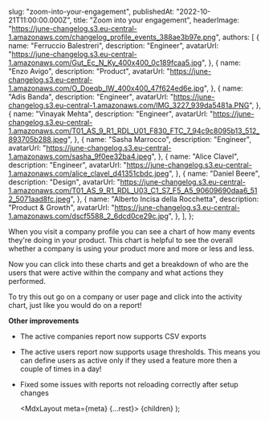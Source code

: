 
  slug: "zoom-into-your-engagement",
  publishedAt: "2022-10-21T11:00:00.000Z",
  title: "Zoom into your engagement",
  headerImage:
    "https://june-changelog.s3.eu-central-1.amazonaws.com/changelog_profile_events_388ae3b97e.png",
  authors: [
    {
      name: "Ferruccio Balestreri",
      description: "Engineer",
      avatarUrl:
        "https://june-changelog.s3.eu-central-1.amazonaws.com/Gut_Ec_N_Ky_400x400_0c189fcaa5.jpg",
    },
    {
      name: "Enzo Avigo",
      description: "Product",
      avatarUrl:
        "https://june-changelog.s3.eu-central-1.amazonaws.com/O_Doeqb_IW_400x400_47f624ed6e.jpg",
    },
    {
      name: "Adis Banda",
      description: "Engineer",
      avatarUrl:
        "https://june-changelog.s3.eu-central-1.amazonaws.com/IMG_3227_939da5481a.PNG",
    },
    {
      name: "Vinayak Mehta",
      description: "Engineer",
      avatarUrl:
        "https://june-changelog.s3.eu-central-1.amazonaws.com/T01_AS_9_R1_RDL_U01_F830_FTC_7_94c9c8095b13_512_893705b288.jpeg",
    },
    {
      name: "Sasha Marrocco",
      description: "Engineer",
      avatarUrl:
        "https://june-changelog.s3.eu-central-1.amazonaws.com/sasha_9f0ee32ba4.jpeg",
    },
    {
      name: "Alice Clavel",
      description: "Engineer",
      avatarUrl:
        "https://june-changelog.s3.eu-central-1.amazonaws.com/alice_clavel_d41351cbdc.jpeg",
    },
    {
      name: "Daniel Beere",
      description: "Design",
      avatarUrl:
        "https://june-changelog.s3.eu-central-1.amazonaws.com/T01_AS_9_R1_RDL_U03_C1_S7_F5_A5_90609690daa6_512_5071aad8fc.jpeg",
    },
    {
      name: "Alberto Incisa della Rocchetta",
      description: "Product & Growth",
      avatarUrl:
        "https://june-changelog.s3.eu-central-1.amazonaws.com/dscf5588_2_6dcd0ce29c.jpg",
    },
  ],
};

When you visit a company profile you can see a chart of how many events they're doing in your product. This chart is helpful to see the overall whether a company is using your product more and more or less and less.

Now you can click into these charts and get a breakdown of who are the users that were active within the company and what actions they performed.

To try this out go on a company or user page and click into the activity chart, just like you would do on a report!

**Other improvements**

- The active companies report now supports CSV exports
- The active users report now supports usage thresholds. This means you can define users as active only if they used a feature more then a couple of times in a day!
- Fixed some issues with reports not reloading correctly after setup changes

  <MdxLayout meta={meta} {...rest}>
    {children}
  </MdxLayout>
);
